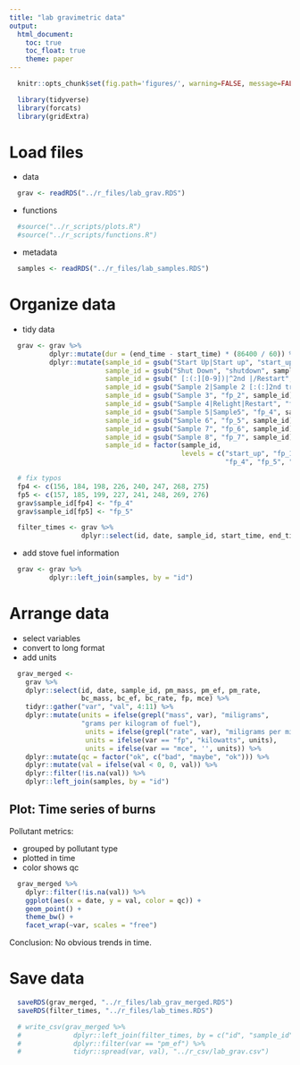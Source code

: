 ```yaml
---
title: "lab gravimetric data"
output:
  html_document:
    toc: true
    toc_float: true
    theme: paper
---
```


```r
  knitr::opts_chunk$set(fig.path='figures/', warning=FALSE, message=FALSE, cache=FALSE)
```

```r
  library(tidyverse)
  library(forcats)
  library(gridExtra)
```

# Load files

* data

```r
  grav <- readRDS("../r_files/lab_grav.RDS")
```

* functions

```r
  #source("../r_scripts/plots.R")
  #source("../r_scripts/functions.R")
```

* metadata

```r
  samples <- readRDS("../r_files/lab_samples.RDS")
```

# Organize data

* tidy data

```r
  grav <- grav %>%
          dplyr::mutate(dur = (end_time - start_time) * (86400 / 60)) %>%
          dplyr::mutate(sample_id = gsub("Start Up|Start up", "start_up", sample_id),
                        sample_id = gsub("Shut Down", "shutdown", sample_id),
                        sample_id = gsub(" [:(:][0-9])|^2nd |/Restart", "", sample_id),
                        sample_id = gsub("Sample 2|Sample 2 [:(:]2nd try[:):]", "fp_1", sample_id),
                        sample_id = gsub("Sample 3", "fp_2", sample_id),
                        sample_id = gsub("Sample 4|Relight|Restart", "fp_3", sample_id),
                        sample_id = gsub("Sample 5|Sample5", "fp_4", sample_id),
                        sample_id = gsub("Sample 6", "fp_5", sample_id),
                        sample_id = gsub("Sample 7", "fp_6", sample_id),
                        sample_id = gsub("Sample 8", "fp_7", sample_id),
                        sample_id = factor(sample_id,
                                           levels = c("start_up", "fp_1", "fp_2", "fp_3",
                                                      "fp_4", "fp_5", "fp_6", "fp_7", "shutdown"))) 

  # fix typos
  fp4 <- c(156, 184, 198, 226, 240, 247, 268, 275)
  fp5 <- c(157, 185, 199, 227, 241, 248, 269, 276)
  grav$sample_id[fp4] <- "fp_4" 
  grav$sample_id[fp5] <- "fp_5"
```

```r
  filter_times <- grav %>% 
                  dplyr::select(id, date, sample_id, start_time, end_time, dur)
```


* add stove fuel information 

```r
  grav <- grav %>%
          dplyr::left_join(samples, by = "id")
```

# Arrange data

* select variables
* convert to long format
* add units

```r
  grav_merged <-
    grav %>% 
    dplyr::select(id, date, sample_id, pm_mass, pm_ef, pm_rate,
                  bc_mass, bc_ef, bc_rate, fp, mce) %>%
    tidyr::gather("var", "val", 4:11) %>%
    dplyr::mutate(units = ifelse(grepl("mass", var), "miligrams",
                  "grams per kilogram of fuel"),
                   units = ifelse(grepl("rate", var), "miligrams per minute", units),
                   units = ifelse(var == "fp", "kilowatts", units),
                   units = ifelse(var == "mce", '', units)) %>%
    dplyr::mutate(qc = factor("ok", c("bad", "maybe", "ok"))) %>%
    dplyr::mutate(val = ifelse(val < 0, 0, val)) %>%
    dplyr::filter(!is.na(val)) %>%
    dplyr::left_join(samples, by = "id")
```

## Plot: Time series of burns

Pollutant metrics:

* grouped by pollutant type
* plotted in time
* color shows qc

```r
  grav_merged %>%
    dplyr::filter(!is.na(val)) %>%
    ggplot(aes(x = date, y = val, color = qc)) +
    geom_point() +
    theme_bw() +
    facet_wrap(~var, scales = "free")
```

Conclusion: No obvious trends in time.

# Save data

```r
  saveRDS(grav_merged, "../r_files/lab_grav_merged.RDS")
  saveRDS(filter_times, "../r_files/lab_times.RDS")
```

```r
  # write_csv(grav_merged %>%
  #             dplyr::left_join(filter_times, by = c("id", "sample_id")) %>%
  #             dplyr::filter(var == "pm_ef") %>%
  #             tidyr::spread(var, val), "../r_csv/lab_grav.csv")
```

